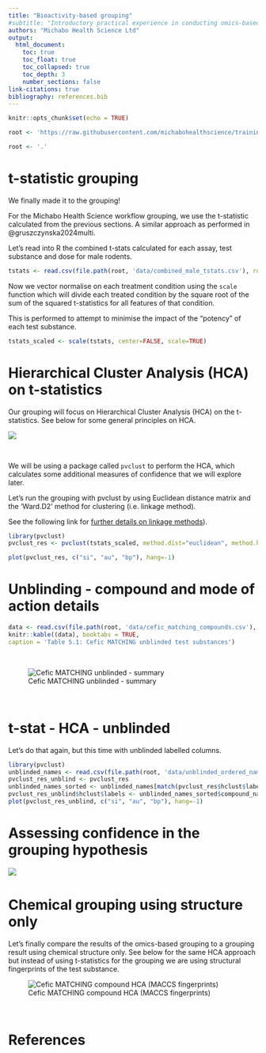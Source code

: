```yaml
---
title: "Bioactivity-based grouping"
#subtitle: "Introductory practical experience in conducting omics-based grouping"
authors: "Michabo Health Science Ltd"
output: 
  html_document:
    toc: true
    toc_float: true
    toc_collapsed: true
    toc_depth: 3
    number_sections: false
link-citations: true
bibliography: references.bib
---
```


```r
knitr::opts_chunk$set(echo = TRUE)
```


```r
root <- 'https://raw.githubusercontent.com/michabohealthscience/training-fsa/main'
```


```r
root <- '.'
```



# t-statistic grouping
We finally made it to the grouping!

For the Michabo Health Science workflow grouping, we use the t-statistic calculated from the previous sections. A similar approach as performed in @gruszczynska2024multi.

Let’s read into R the combined t-stats calculated for each assay, test substance and dose for male rodents.



```r
tstats <- read.csv(file.path(root, 'data/combined_male_tstats.csv'), row.names = 1)

```


Now we vector normalise on each treatment condition using the `scale` function which will divide each treated condition by the square root of the sum of the squared t-statistics for all features of that condition.

This is performed to attempt to minimise the impact of the "potency" of each test substance.


```r
tstats_scaled <- scale(tstats, center=FALSE, scale=TRUE)

```


# Hierarchical Cluster Analysis (HCA) on t-statistics

Our grouping will focus on Hierarchical Cluster Analysis (HCA) on the t-statistics. See below for some general principles on HCA.


![](hca_explained.png)

&nbsp;
&nbsp;

We will be using a package called `pvclust` to perform the HCA, which calculates some additional measures of confidence that we will explore later.

Let’s run the grouping with pvclust by using Euclidean distance matrix and the ‘Ward.D2’ method for clustering (i.e. linkage method).

See the following link for [further details on linkage methods](https://i2.wp.com/dataaspirant.com/wp-content/uploads/2020/12/15-Hierarchical-Clustering-Linkages.png?resize=609%2C659&ssl=1)).

```r
library(pvclust)
pvclust_res <- pvclust(tstats_scaled, method.dist="euclidean", method.hclust = "ward.D2", nboot=100)

plot(pvclust_res, c("si", "au", "bp"), hang=-1)


```



# Unblinding - compound and mode of action details



```r
data <- read.csv(file.path(root, 'data/cefic_matching_compounds.csv'), stringsAsFactors = FALSE, header = TRUE, check.names=FALSE)
knitr::kable((data), booktabs = TRUE,
caption = 'Table 5.1: Cefic MATCHING unblinded test substances')
```

&nbsp;


![Cefic MATCHING unblinded - summary](cefic_matching_compounds.png)

&nbsp;


# t-stat - HCA - unblinded

Let’s do that again, but this time with unblinded labelled columns.

```r
library(pvclust)
unblinded_names <- read.csv(file.path(root, 'data/unblinded_ordered_names.csv'), header = TRUE)
pvclust_res_unblind <- pvclust_res
unblinded_names_sorted <- unblinded_names[match(pvclust_res$hclust$labels, unblinded_names$test_substance_dose), ]  
pvclust_res_unblind$hclust$labels <- unblinded_names_sorted$compound_name_dose_moa
plot(pvclust_res_unblind, c("si", "au", "bp"), hang=-1)

```



# Assessing confidence in the grouping hypothesis



![](confidence_in_hca.png)
&nbsp;




# Chemical grouping using structure only

Let’s finally compare the results of the omics-based grouping to a grouping result using chemical structure only. See below for the same HCA approach but instead of using t-statistics for the grouping we are using structural fingerprints of the test substance.


![Cefic MATCHING compound HCA (MACCS fingerprints)](cefic_matching_compounds_hca_maccs.png)

&nbsp;



# References

